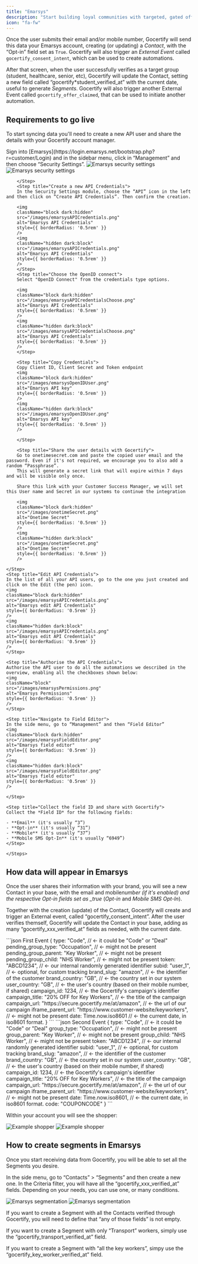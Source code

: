```yaml
---
title: "Emarsys"
description: "Start building loyal communities with targeted, gated offers."
icon: "fa-fw"
---
```


Once the user submits their email and/or mobile number, Gocertify will send this data your Emarsys account, creating (or updating) a _Contact_, with the “Opt-in” field set as `True`. Gocertify will also trigger an _External Event_ called `gocertify_consent_intent`, which can be used to create automations.

After that screen, when the user successfully verifies as a target group (student, healthcare, senior, etc), Gocertify will update the Contact, setting a new field called “gocertify*student_verified_at” with the current date, useful to generate _Segments_.
Gocertify will also trigger another External Event called `gocertify_offer_claimed`, that can be used to initiate another automation.

## Requirements to go live

To start syncing data you'll need to create a new API user and share the details with your Gocertify account manager.

<Accordion title="See step by step tutorial">
    <Steps>
        <Step title="Create a new API Credentials">
            Sign into [Emarsys](https://login.emarsys.net/bootstrap.php?r=customer/Login) and in the sidebar menu, click in “Management” and then choose “Security Settings”.
            <img
            className="block dark:hidden"
            src="/images/emarsysSecuritySettings.png"
            alt="Emarsys security settings"
            style={{ borderRadius: '0.5rem' }}
            />
            <img
            className="hidden dark:block"
            src="/images/emarsysSecuritySettings.png"
            alt="Emarsys security settings"
            style={{ borderRadius: '0.5rem' }}
            />

        </Step>
        <Step title="Create a new API Credentials">
        In the Security Settings module, choose the “API” icon in the left and then click on “Create API Credentials”. Then confirm the creation.

        <img
        className="block dark:hidden"
        src="/images/emarsysAPICredentials.png"
        alt="Emarsys API Credentials"
        style={{ borderRadius: '0.5rem' }}
        />
        <img
        className="hidden dark:block"
        src="/images/emarsysAPICredentials.png"
        alt="Emarsys API Credentials"
        style={{ borderRadius: '0.5rem' }}
        />
        </Step>
        <Step title="Choose the OpenID connect">
        Select "OpenID Connect" from the credentials type options.

        <img
        className="block dark:hidden"
        src="/images/emarsysAPICredentialsChoose.png"
        alt="Emarsys API Credentials"
        style={{ borderRadius: '0.5rem' }}
        />
        <img
        className="hidden dark:block"
        src="/images/emarsysAPICredentialsChoose.png"
        alt="Emarsys API Credentials"
        style={{ borderRadius: '0.5rem' }}
        />
        </Step>

        <Step title="Copy Credentials">
        Copy Client ID, Client Secret and Token endpoint
        <img
        className="block dark:hidden"
        src="/images/emarsysOpenIDUser.png"
        alt="Emarsys API key"
        style={{ borderRadius: '0.5rem' }}
        />
        <img
        className="hidden dark:block"
        src="/images/emarsysOpenIDUser.png"
        alt="Emarsys API key"
        style={{ borderRadius: '0.5rem' }}
        />

        </Step>

        <Step title="Share the user details with Gocertify">
        Go to onetimesecret.com and paste the copied user email and the password. Even if it's not required, we encourage you to also add a random “Passphrase”.
        This will generate a secret link that will expire within 7 days and will be visible only once.

        Share this link with your Customer Success Manager, we will set this User name and Secret in our systems to continue the integration

        <img
        className="block dark:hidden"
        src="/images/onetimeSecret.png"
        alt="Onetime Secret"
        style={{ borderRadius: '0.5rem' }}
        />
        <img
        className="hidden dark:block"
        src="/images/onetimeSecret.png"
        alt="Onetime Secret"
        style={{ borderRadius: '0.5rem' }}
        />

    </Step>
    <Step title="Edit API Credentials">
    In the list of all your API users, go to the one you just created and click on the Edit (the pen) icon.
    <img
    className="block dark:hidden"
    src="/images/emarsysAPICredentials.png"
    alt="Emarsys edit API Credentials"
    style={{ borderRadius: '0.5rem' }}
    />
    <img
    className="hidden dark:block"
    src="/images/emarsysAPICredentials.png"
    alt="Emarsys edit API Credentials"
    style={{ borderRadius: '0.5rem' }}
    />
    </Step>

    <Step title="Authorise the API Credentials">
    Authorise the API user to do all the automations we described in the overview, enabling all the checkboxes shown below:
    <img
    className="block"
    src="/images/emarsysPermissions.png"
    alt="Emarsys Permissions"
    style={{ borderRadius: '0.5rem' }}
    />
    </Step>

    <Step title="Navigate to Field Editor">
    In the side menu, go to “Management” and then “Field Editor”
    <img
    className="block dark:hidden"
    src="/images/emarsysFieldEditor.png"
    alt="Emarsys field editor"
    style={{ borderRadius: '0.5rem' }}
    />
    <img
    className="hidden dark:block"
    src="/images/emarsysFieldEditor.png"
    alt="Emarsys field editor"
    style={{ borderRadius: '0.5rem' }}
    />

    </Step>

    <Step title="Collect the field ID and share with Gocertify">
    Collect the *Field ID* for the following fields:

    - **Email** (it's usually “3”)
    - **Opt-in** (it's usually “31”)
    - **Mobile** (it's usually “37”)
    - **Mobile SMS Opt-In** (it's usually “6949”)
    </Step>

    </Steps>

</Accordion>

## How data will appear in Emarsys

Once the user shares their information with your brand, you will see a new Contact in your base, with the email and mobile*number (if it's enabled) and the respective Opt-in fields set as \_true* (_Opt-in_ and _Mobile SMS Opt-In_).

Together with the creation (update) of the Contact, Gocertify will create and trigger an External event, called “gocertify_consent_intent”. After the user verifies themself, Gocertify will update the Contact in your base, adding as many “gocertify_xxx_verified_at” fields as needed, with the current date.

<CodeGroup>
```json First Event
{
  type: "Code",                         // ← it could be "Code" or "Deal"
  pending_group_type: "Occupation",     // ← might not be present
  pending_group_parent: "Key Worker",   // ← might not be present
  pending_group_child: "NHS Worker",    // ← might not be present
  token: "ABCD1234",                    // ← our internal randomly generated identifier
  subid: "user_1",                      // ← optional, for custom tracking
  brand_slug: "amazon",                 // ← the identifier of the customer
  brand_country: "GB",                  // ← the country set in our system
  user_country: "GB",                   // ← the user's country (based on their mobile number, if shared)
  campaign_id: 1234,                    // ← the Gocertify's campaign's identifier
  campaign_title: "20% OFF for Key Workers",  // ← the title of the campaign
  campaign_url: "https://secure.gocertify.me/at/amazon",   // ← the url of our campaign
  iframe_parent_url: "https://www.customer-website/keyworkers",  // ← might not be present
  date: Time.now.iso8601                // ← the current date, in iso8601 format.
}
```
```json Second Event
   {
  type: "Code",                         // ← it could be "Code" or "Deal"
  group_type: "Occupation",             // ← might not be present
  group_parent: "Key Worker",           // ← might not be present
  group_child: "NHS Worker",            // ← might not be present
  token: "ABCD1234",                    // ← our internal randomly generated identifier
  subid: "user_1",                      // ← optional, for custom tracking
  brand_slug: "amazon",                 // ← the identifier of the customer
  brand_country: "GB",                  // ← the country set in our system
  user_country: "GB",                   // ← the user's country (based on their mobile number, if shared)
  campaign_id: 1234,                    // ← the Gocertify's campaign's identifier
  campaign_title: "20% OFF for Key Workers",  // ← the title of the campaign
  campaign_url: "https://secure.gocertify.me/at/amazon",   // ← the url of our campaign
  iframe_parent_url: "https://www.customer-website/keyworkers",  // ← might not be present
  date: Time.now.iso8601,               // ← the current date, in iso8601 format.
  code: "COUPONCODE"
}
```
</CodeGroup>

Within your account you will see the shopper:

<Frame caption="Example shopper profile within Emarsys">
  <img
    className="block dark:hidden"
    src="/images/emarysysShopper.png"
    alt="Example shopper"
    style={{ borderRadius: "0.5rem" }}
  />
  <img
    className="hidden dark:block"
    src="/images/emarysysShopper.png"
    alt="Example shopper"
    style={{ borderRadius: "0.5rem" }}
  />
</Frame>

## How to create segments in Emarsys

Once you start receiving data from Gocertify, you will be able to set all the Segments you desire.

In the side menu, go to “Contacts” > “Segments” and then create a new one. In the Criteria filter, you will have all the “gocertify_xxx_verified_at” fields. Depending on your needs, you can use one, or many conditions.

<Frame caption="Example of how to segment Gocertify shoppers within Emarsys">
  <img
    className="block dark:hidden"
    src="/images/emarsysSegmentation.png"
    alt="Emarsys segmentation"
    style={{ borderRadius: "0.5rem" }}
  />
  <img
    className="hidden dark:block"
    src="/images/emarsysSegmentation.png"
    alt="Emarsys segmentation"
    style={{ borderRadius: "0.5rem" }}
  />
</Frame>

If you want to create a Segment with all the Contacts verified through Gocertify, you will need to define that “any of those fields” is not empty.

If you want to create a Segment with only “Transport” workers, simply use the “gocertify_transport_verified_at” field.

If you want to create a Segment with “all the key workers”, simpy use the “gocertify_key_worker_verified_at” field.

